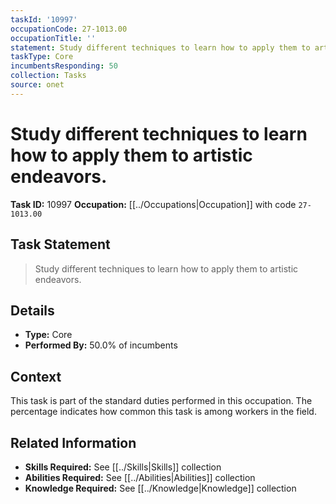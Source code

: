 ```yaml
---
taskId: '10997'
occupationCode: 27-1013.00
occupationTitle: ''
statement: Study different techniques to learn how to apply them to artistic endeavors.
taskType: Core
incumbentsResponding: 50
collection: Tasks
source: onet
---
```

# Study different techniques to learn how to apply them to artistic endeavors.

**Task ID:** 10997
**Occupation:** [[../Occupations|Occupation]] with code `27-1013.00`

## Task Statement

> Study different techniques to learn how to apply them to artistic endeavors.

## Details

- **Type:** Core
- **Performed By:** 50.0% of incumbents

## Context

This task is part of the standard duties performed in this occupation. The percentage indicates how common this task is among workers in the field.

## Related Information

- **Skills Required:** See [[../Skills|Skills]] collection
- **Abilities Required:** See [[../Abilities|Abilities]] collection
- **Knowledge Required:** See [[../Knowledge|Knowledge]] collection
